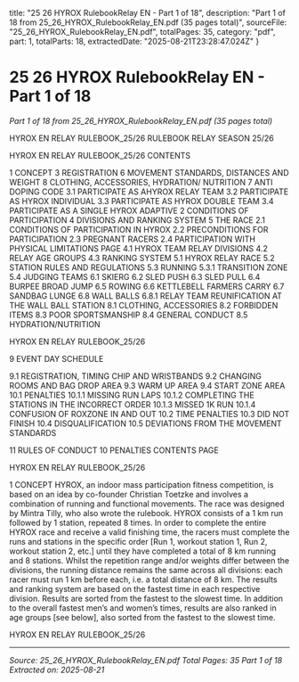   title: "25 26 HYROX RulebookRelay EN - Part 1 of 18",
  description: "Part 1 of 18 from 25_26_HYROX_RulebookRelay_EN.pdf (35 pages total)",
  sourceFile: "25_26_HYROX_RulebookRelay_EN.pdf",
  totalPages: 35,
  category: "pdf",
  part: 1,
  totalParts: 18,
  extractedDate: "2025-08-21T23:28:47.024Z"
}

# 25 26 HYROX RulebookRelay EN - Part 1 of 18

*Part 1 of 18 from 25_26_HYROX_RulebookRelay_EN.pdf (35 pages total)*

HYROX EN RELAY RULEBOOK_25/26
RULEBOOK
RELAY
SEASON 25/26

HYROX EN RELAY RULEBOOK_25/26
CONTENTS

1 CONCEPT
3 REGISTRATION
6 MOVEMENT
STANDARDS,
DISTANCES AND
WEIGHT
8 CLOTHING,
ACCESSORIES,
HYDRATION/
NUTRITION
7 ANTI DOPING
CODE
3.1 PARTICIPATE AS AHYROX RELAY TEAM
3.2 PARTICIPATE AS HYROX INDIVIDUAL
3.3 PARTICIPATE AS HYROX DOUBLE TEAM
3.4 PARTICIPATE AS A SINGLE HYROX ADAPTIVE
2 CONDITIONS OF
PARTICIPATION
4 DIVISIONS AND
RANKING SYSTEM
5 THE RACE
2.1 CONDITIONS OF PARTICIPATION IN HYROX
2.2 PRECONDITIONS FOR PARTICIPATION
2.3 PREGNANT RACERS
2.4 PARTICIPATION WITH PHYSICAL LIMITATIONS
PAGE
4.1 HYROX TEAM RELAY DIVISIONS
4.2 RELAY AGE GROUPS
4.3 RANKING SYSTEM
5.1 HYROX RELAY RACE
5.2 STATION RULES AND REGULATIONS
5.3 RUNNING
5.3.1 TRANSITION ZONE
5.4 JUDGING TEAMS
6.1 SKIERG
6.2 SLED PUSH
6.3 SLED PULL
6.4 BURPEE BROAD JUMP
6.5 ROWING
6.6 KETTLEBELL FARMERS CARRY
6.7 SANDBAG LUNGE
6.8 WALL BALLS
6.8.1 RELAY TEAM REUNIFICATION AT THE WALL BALL STATION
8.1 CLOTHING, ACCESSORIES
8.2 FORBIDDEN ITEMS
8.3 POOR SPORTSMANSHIP
8.4 GENERAL CONDUCT
8.5 HYDRATION/NUTRITION

HYROX EN RELAY RULEBOOK_25/26

9 EVENT DAY
SCHEDULE

9.1 REGISTRATION, TIMING CHIP AND WRISTBANDS
9.2 CHANGING ROOMS AND BAG DROP AREA
9.3 WARM UP AREA
9.4 START ZONE AREA
10.1 PENALTIES
10.1.1 MISSING RUN LAPS
10.1.2 COMPLETING THE STATIONS IN THE INCORRECT ORDER
10.1.3 MISSED 1K RUN
10.1.4 CONFUSION OF ROXZONE IN AND OUT
10.2 TIME PENALTIES
10.3 DID NOT FINISH
10.4 DISQUALIFICATION
10.5 DEVIATIONS FROM THE MOVEMENT STANDARDS

11 RULES OF
CONDUCT
10 PENALTIES
CONTENTS
PAGE

HYROX EN RELAY RULEBOOK_25/26

1 CONCEPT
HYROX, an indoor mass participation fitness
competition, is based on an idea by co-founder
Christian Toetzke and involves a combination of
running and functional movements. The race was
designed by Mintra Tilly, who also wrote the rulebook.
HYROX consists of a 1 km run followed by 1 station,
repeated 8 times. In order to complete the entire
HYROX race and receive a valid finishing time, the
racers must complete the runs and stations in the
specific order [Run 1, workout station 1, Run 2,
workout station 2, etc.] until they have completed a
total of 8 km running and 8 stations.
Whilst the repetition range and/or weights differ
between the divisions, the running distance remains
the same across all divisions: each racer must run 1
km before each, i.e. a total distance of 8 km.
The results and ranking system are based on the
fastest time in each respective division. Results
are sorted from the fastest to the slowest time. In
addition to the overall fastest men’s and women’s
times, results are also ranked in age groups [see
below], also sorted from the fastest to the slowest
time.

HYROX EN RELAY RULEBOOK_25/26

---

*Source: 25_26_HYROX_RulebookRelay_EN.pdf*
*Total Pages: 35*
*Part 1 of 18*
*Extracted on: 2025-08-21*
